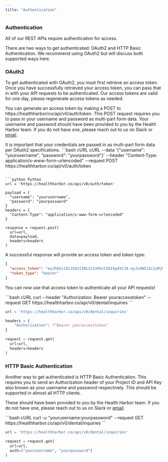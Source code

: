 ```yaml
---
title: "Authentication"
---
```


### Authentication

All of our REST APIs require authentication for access.

There are two ways to get authenticated: OAuth2 and HTTP Basic Authentication. We recommend using OAuth2 but will discuss both supported ways here.


### OAuth2

To get authenticated with OAuth2, you must first retrieve an access token. Once you have successfully retrieved your access token, you can pass that in with your API requests to be authenticated. Our access tokens are valid for one day, please regenerate access tokens as needed.

You can generate an access token by making a POST to https://healthharbor/co/api/v0/auth/token. This POST request requires you to pass in your username and password as multi-part form data. Your username and password should have been provided to you by the Health Harbor team. If you do not have one, please reach out to us on Slack or [email](mailto:alan@healthharbor.co).

<Warning>
  It is important that your credentials are passed in as multi-part form data per OAuth2 specifications.
</Warning>

<CodeGroup>
  ```bash cURL
  cURL --data '{"username": "yourusername", "password": "yourpassword"}' --header "Content-Type: application/x-www-form-urlencoded" --request POST https://healthharbor.co/api/v0/auth/token

  ```

  ```python Python
  url = 'https://healthharbor.co/api/v0/auth/token'

  payload = {
    "username": "yourusername",
    "password": "yourpassword"
  }
  headers = {
    "Content-Type": "application/x-www-form-urlencoded"
  }

  response = request.post(
    url=url,
    data=payload,
    headers=headers
  )
  ```
</CodeGroup>

A successful response will provide an access token and token type:
<CodeGroup>
  ```json JSON
  {
    "access_token": "eyJhbGciOiJIUzI1NiIsInR5cCI6IkpXVCJ9.eyJzdWIiOiIxMjM0NTY3ODkwIiwibmFtZSI6IkpvaG4gRG9lIiwiaWF0IjoxNTE2MjM5MDIyfQ.SflKxwRJSMeKKF2QT4fwpMeJf36POk6yJV_adQssw5c",
    "token_type": "bearer"
  }
  ```
</CodeGroup>

You can now use that access token to authenticate all your API requests!

<CodeGroup>
  ```bash cURL
  curl --header "Authorization: Bearer youraccesstoken" --request GET https://healthharbor.co/api/v0/dental/inquiries
  ```

  ```python Python
  url = 'https://healthharbor.co/api/v0/dental/inquiries'

  headers = {
      "Authorization": f"Bearer youraccesstoken"
  }

  request = request.get(
    url=url,
    headers=headers
  )
  ```
</CodeGroup>

### HTTP Basic Authentication

Another way to get authenticated is HTTP Basic Authentication. This requires you to send an Authorization header of your Project ID and API Key also known as your username and password respectively. This should be supported in almost all HTTP clients.

These should have been provided to you by the Health Harbor team. If you do not have one, please reach out to us on Slack or [email](mailto:alan@healthharbor.co).

<CodeGroup>
  ```bash cURL
  curl -u "yourusername:yourpassword" --request GET https://healthharbor.co/api/v0/dental/inquiries
  ```

```python Python
url = 'https://healthharbor.co/api/v0/dental/inquiries'

request = request.get(
  url=url,
  auth=("yourusername", "yourpassword")
)
```

</CodeGroup>
